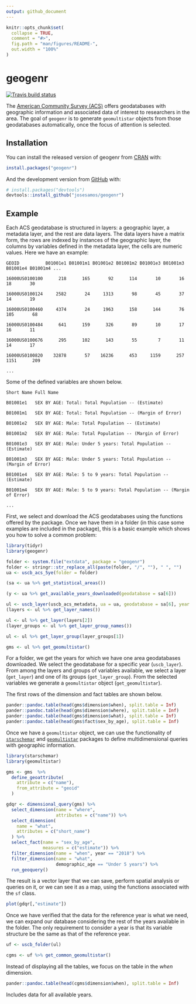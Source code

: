 ```yaml
---
output: github_document
---
```


<!-- README.md is generated from README.Rmd. Please edit that file -->

```r
knitr::opts_chunk$set(
  collapse = TRUE,
  comment = "#>",
  fig.path = "man/figures/README-",
  out.width = "100%"
)
```

# geogenr

<!-- badges: start -->
[![Travis build status](https://travis-ci.com/josesamos/geogenr.svg?branch=master)](https://travis-ci.com/josesamos/geogenr)
<!-- badges: end -->

The [American Community Survey (ACS)](https://www.census.gov/programs-surveys/acs) offers geodatabases with geographic information and associated data of interest to researchers in the area. The goal of `geogenr` is to generate `geomultistar` objects from those geodatabases automatically, once the focus of attention is selected.

## Installation

You can install the released version of geogenr from [CRAN](https://CRAN.R-project.org) with:

``` r
install.packages("geogenr")
```

And the development version from [GitHub](https://github.com/) with:

``` r
# install.packages("devtools")
devtools::install_github("josesamos/geogenr")
```
## Example

Each ACS geodatabase is structured in layers: a geographic layer, a metadata layer, and the rest are data layers. The data layers have a matrix form, the rows are indexed by instances of the geographic layer, the columns by variables defined in the metadata layer, the cells are numeric values. Here we have an example:


`GEOID          B01001e1 B01001m1 B01001e2 B01001m2 B01001e3 B01001m3 B01001e4 B01001m4 ...`

`16000US0100100      218      165       92      114       10       16       18       30`

`16000US0100124     2582       24     1313       98       45       37       14       19`

`16000US0100460     4374       24     1963      158      144       76      105       68`

`16000US0100484      641      159      326       89       10       17       16       11`

`16000US0100676      295      102      143       55        7       11       14       17`

`16000US0100820    32878       57    16236      453     1159      257     1151      209`

`...`


Some of the defined variables are shown below.

`Short Name	Full Name`

`B01001e1	SEX BY AGE: Total: Total Population -- (Estimate)`

`B01001m1	SEX BY AGE: Total: Total Population -- (Margin of Error)`

`B01001e2	SEX BY AGE: Male: Total Population -- (Estimate)`

`B01001m2	SEX BY AGE: Male: Total Population -- (Margin of Error)`

`B01001e3	SEX BY AGE: Male: Under 5 years: Total Population -- (Estimate)`

`B01001m3	SEX BY AGE: Male: Under 5 years: Total Population -- (Margin of Error)`

`B01001e4	SEX BY AGE: Male: 5 to 9 years: Total Population -- (Estimate)`

`B01001m4	SEX BY AGE: Male: 5 to 9 years: Total Population -- (Margin of Error)`

`...`

First, we select and download the ACS geodatabases using the functions offered by the package. Once we have them in a folder (in this case some examples are included in the package), this is a basic example which shows you how to solve a common problem:

```r
library(tidyr)
library(geogenr)

folder <- system.file("extdata", package = "geogenr")
folder <- stringr::str_replace_all(paste(folder, "/", ""), " ", "")
ua <- uscb_acs_5ye(folder = folder)

(sa <- ua %>% get_statistical_areas())

(y <- ua %>% get_available_years_downloaded(geodatabase = sa[6]))

ul <- uscb_layer(uscb_acs_metadata, ua = ua, geodatabase = sa[6], year = 2018)
(layers <- ul %>% get_layer_names())

ul <- ul %>% get_layer(layers[2])
(layer_groups <- ul %>% get_layer_group_names())

ul <- ul %>% get_layer_group(layer_groups[1])

gms <- ul %>% get_geomultistar()
```

For a folder, we get the years for which we have one area geodatabases downloaded. We select the geodatabase for a specific year (`uscb_layer`). From among the layers and groups of variables available, we select a layer (`get_layer`) and one of its groups (`get_layer_group`). From the selected variables we generate a `geomultistar` object (`get_geomultistar`).

The first rows of the dimension and fact tables are shown below.

```r
pander::pandoc.table(head(gms$dimension$when), split.table = Inf)
pander::pandoc.table(head(gms$dimension$where), split.table = Inf)
pander::pandoc.table(head(gms$dimension$what), split.table = Inf)
pander::pandoc.table(head(gms$fact$sex_by_age), split.table = Inf)
```

Once we have a `geomultistar` object, we can use the functionality of [`starschemar`](https://CRAN.R-project.org/package=starschemar) and [`geomultistar`](https://CRAN.R-project.org/package=geomultistar) packages to define multidimensional queries with geographic information.

```r
library(starschemar)
library(geomultistar)

gms <- gms  %>%
  define_geoattribute(
    attribute = c("name"),
    from_attribute = "geoid"
  )

gdqr <- dimensional_query(gms) %>%
  select_dimension(name = "where",
                   attributes = c("name")) %>%
  select_dimension(
    name = "what",
    attributes = c("short_name")
  ) %>%
  select_fact(name = "sex_by_age",
              measures = c("estimate")) %>%
  filter_dimension(name = "when", year == "2018") %>%
  filter_dimension(name = "what",
                   demographic_age == "Under 5 years") %>%
  run_geoquery()

```

The result is a vector layer that we can save, perform spatial analysis or queries on it, or we can see it as a map, using the functions associated with the `sf` class.

```r
plot(gdqr[,"estimate"])
```

Once we have verified that the data for the reference year is what we need, we can expand our database considering the rest of the years available in the folder. The only requirement to consider a year is that its variable structure be the same as that of the reference year.

```r
uf <- uscb_folder(ul)

cgms <- uf %>% get_common_geomultistar()
```

Instead of displaying all the tables, we focus on the table in the *when* dimension.

```r
pander::pandoc.table(head(cgms$dimension$when), split.table = Inf)
```

Includes data for all available years.
